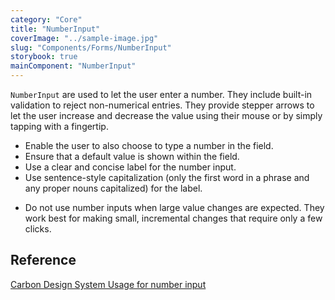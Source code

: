 ```yaml
---
category: "Core"
title: "NumberInput"
coverImage: "../sample-image.jpg"
slug: "Components/Forms/NumberInput"
storybook: true
mainComponent: "NumberInput"
---
```


`NumberInput` are used to let the user enter a number. They include built-in validation to reject non-numerical entries. They provide stepper arrows to let the user increase and decrease the value using their mouse or by simply tapping with a fingertip.

<DoUse>
    
- Enable the user to also choose to type a number in the field.
- Ensure that a default value is shown within the field.
- Use a clear and concise label for the number input.
- Use sentence-style capitalization (only the first word in a phrase and any proper nouns capitalized) for the label.

</DoUse>

<DoNotUse>

- Do not use number inputs when large value changes are expected. They work best for making small, incremental changes that require only a few clicks.

</DoNotUse>

## Reference

[Carbon Design System Usage for number input](https://www.carbondesignsystem.com/components/number-input/usage)

